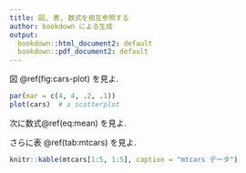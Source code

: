 ```yaml
---
title: 図, 表, 数式を相互参照する
author: bookdown による生成
output:
  bookdown::html_document2: default
  bookdown::pdf_document2: default
---
```


図 \@ref(fig:cars-plot) を見よ.

```r
par(mar = c(4, 4, .2, .1))
plot(cars)  # a scatterplot
```

次に数式\@ref(eq:mean) を見よ.

\begin{equation}
\bar{X} = \frac{\sum_{i=1}^n X_i}{n} (\#eq:mean)
\end{equation}

さらに表 \@ref(tab:mtcars) を見よ.

```r
knitr::kable(mtcars[1:5, 1:5], caption = "mtcars データ")
```
